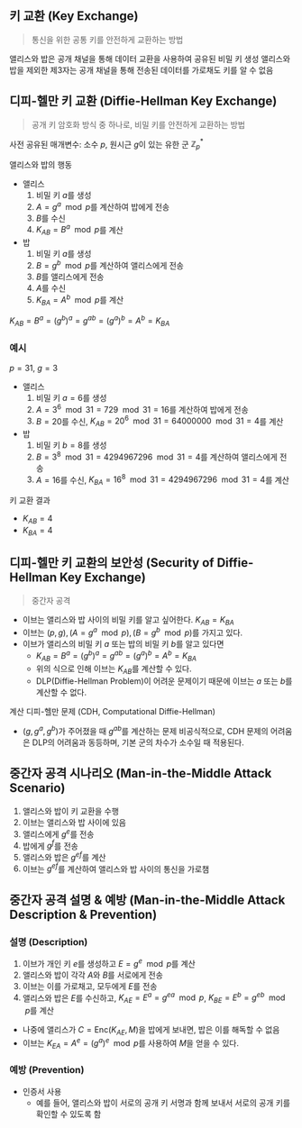 
## 키 교환 (Key Exchange)
> 통신을 위한 공통 키를 안전하게 교환하는 방법

앨리스와 밥은 공개 채널을 통해 데이터 교환을 사용하여 공유된 비밀 키 생성
앨리스와 밥을 제외한 제3자는 공개 채널을 통해 전송된 데이터를 가로채도 키를 알 수 없음

## 디피-헬만 키 교환 (Diffie-Hellman Key Exchange)
> 공개 키 암호화 방식 중 하나로, 비밀 키를 안전하게 교환하는 방법

사전 공유된 매개변수: 소수 $p$, 원시근 $g$이 있는 유한 군 $\mathbb{Z}_p^*$

앨리스와 밥의 행동
- 앨리스
	1. 비밀 키 $a$를 생성
	2. $A = g^a \mod p$를 계산하여 밥에게 전송
	3. $B$를 수신
	4. $K_{AB} = B^a \mod p$를 계산
- 밥
	1. 비밀 키 $a$를 생성
	2. $B = g^b \mod p$를 계산하여 앨리스에게 전송
	3. $B$를 앨리스에게 전송
	4. $A$를 수신
	5. $K_{BA} = A^b \mod p$를 계산

$K_{AB} = B^a = (g^b)^a = g^{ab} = (g^a)^b = A^b = K_{BA}$

### 예시
$p = 31$, $g = 3$
- 앨리스
	1. 비밀 키 $a = 6$를 생성
	2. $A = 3^6 \mod 31 = 729 \mod 31 = 16$를 계산하여 밥에게 전송
	3. $B = 20$를 수신, $K_{AB} = 20^6 \mod 31 = 64000000 \mod 31 = 4$를 계산
- 밥
	1. 비밀 키 $b = 8$를 생성
	2. $B = 3^8 \mod 31 = 4294967296 \mod 31 = 4$를 계산하여 앨리스에게 전송
	3. $A = 16$를 수신, $K_{BA} = 16^8 \mod 31 = 4294967296 \mod 31 = 4$를 계산

키 교환 결과
- $K_{AB} = 4$
- $K_{BA} = 4$

## 디피-헬만 키 교환의 보안성 (Security of Diffie-Hellman Key Exchange)
> 중간자 공격

- 이브는 앨리스와 밥 사이의 비밀 키를 알고 싶어한다. $K_{AB} = K_{BA}$
- 이브는 $(p, g), (A = g^a \mod p), (B = g^b \mod p)$를 가지고 있다.
- 이브가 앨리스의 비밀 키 $a$ 또는 밥의 비밀 키 $b$를 알고 있다면
	- $K_{AB} = B^a = (g^b)^a = g^{ab} = (g^a)^b = A^b = K_{BA}$
	- 위의 식으로 인해 이브는 $K_{AB}$를 계산할 수 있다.
	- DLP(Diffie-Hellman Problem)이 어려운 문제이기 때문에 이브는 $a$ 또는 $b$를 계산할 수 없다.

<Bbox> 계산 디피-헬만 문제 (CDH, Computational Diffie-Hellman) </Bbox>

- $(g, g^a, g^b)$가 주어졌을 때 $g^{ab}$를 계산하는 문제
비공식적으로, CDH 문제의 어려움은 DLP의 어려움과 동등하며, 기본 군의 차수가 소수일 때 적용된다.

## 중간자 공격 시나리오 (Man-in-the-Middle Attack Scenario)
1. 앨리스와 밥이 키 교환을 수행
2. 이브는 앨리스와 밥 사이에 있음
3. 앨리스에게 $g^e$를 전송
4. 밥에게 $g^f$를 전송
5. 앨리스와 밥은 $g^{ef}$를 계산
6. 이브는 $g^{ef}$를 계산하여 앨리스와 밥 사이의 통신을 가로챔

## 중간자 공격 설명 & 예방 (Man-in-the-Middle Attack Description & Prevention)
### 설명 (Description)
1. 이브가 개인 키 $e$를 생성하고 $E = g^e \mod p$를 계산
2. 앨리스와 밥이 각각 $A$와 $B$를 서로에게 전송
3. 이브는 이를 가로채고, 모두에게 $E$를 전송
4. 앨리스와 밥은 $E$를 수신하고, 
	$K_{AE} = E^a = g^{ea} \mod p$, $K_{BE} = E^b = g^{eb} \mod p$를 계산

- 나중에 앨리스가 $C = \text{Enc}(K_{AE}, M)$을 밥에게 보내면, 밥은 이를 해독할 수 없음
- 이브는 $K_{EA} = A^e = (g^a)^e \mod p$를 사용하여 $M$을 얻을 수 있다.

### 예방 (Prevention)
- 인증서 사용
	- 예를 들어, 앨리스와 밥이 서로의 공개 키 서명과 함께 보내서 서로의 공개 키를 확인할 수 있도록 함

